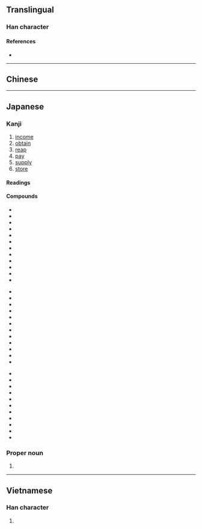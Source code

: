{{also|收}}
{{character info/new}}
==Translingual==
{{ja-forms|収|[[收]]|[[收]]}}

===Han character===
{{Han char|rn=29|rad=又|as=02|sn=4|four=|canj=VLE|ids=⿰丩又}}

====References====
* {{Han ref|kx=0165.210|dkj=03128|dj=0376.010|hdz=10393.030|uh=53CE|ud=21454}}

----

==Chinese==
{{zh-see|收|v}}

----

==Japanese==
{{ja-kanji forms|収|收}}

===Kanji===
{{ja-kanji|grade=6|rs=又02|kyu=收}}

# [[income]]
# [[obtain]]
# [[reap]]
# [[pay]]
# [[supply]]
# [[store]]

====Readings====
{{ja-readings
|goon=す
|kanon=しゅう
|kun=おさ-める, おさ-まる
|nanori=おさむ, のぶ, かず
}}

====Compounds====
{{der-top3|Compounds}}
* {{ja-r|収める|おさめる|[[dedicate]], make an [[offering]]}}
* {{ja-r|収まる|おさまる|be in one's place, be [[installed]]}}
* {{ja-r|収まり|おさまり|[[conclusion]], [[end]]}}
* {{ja-r|収益|しゅうえき|[[earnings]], [[proceeds]]}}
* {{ja-r|収穫|しゅうかく|[[harvest]], [[crop]]}}
* {{ja-r|収支|しゅうし|[[income]] and [[expenditure]]}}
* {{ja-r|収拾|しゅうしゅう|[[control]], [[settling]]}}
* {{ja-r|収集|しゅうしゅう|gathering up, [[collection]]}}
* {{ja-r|収縮|しゅうしゅく|[[deflation]], [[contraction]]}}
* {{ja-r|収得|しゅうとく|[[reception]], [[receiving]]}}
* {{ja-r|収入|しゅうにゅう|[[income]], [[receipts]]}}
* {{ja-r|収納|しゅうのう|[[crop]], [[harvest]]}}
{{der-mid3}}
* {{ja-r|収容|しゅうよう|[[accommodation]], [[seating]]}}
* {{ja-r|収用|しゅうよう|[[expropriation]], [[seizure]]}}
* {{ja-r|収量|しゅうりょう|[[yield]], size of harvest}}
* {{ja-r|収録|しゅうろく|[[compilation]], [[editing]]}}
* {{ja-r|収賄|しゅうわい|accepting [[bribes]], [[corruption]]}}
* {{ja-r|収容所|しゅうようしょ|[[home]], [[asylum]]}}
* {{ja-r|押収|おうしゅう|[[seizure]], [[confiscation]]}}
* {{ja-r|回収|かいしゅう|[[collection]], [[recovery]]}}
* {{ja-r|吸収|きゅうしゅう|[[absorption]], [[suction]]}}
* {{ja-r|月収|げっしゅう|[[monthly]] [[income]]}}
* {{ja-r|減収|げんしゅう|[[fall]], [[decrease]] in [[income]]}}
* {{ja-r|接収|せっしゅう|[[confiscation]]}}
{{der-mid3}}
* {{ja-r|税収|ぜいしゅう|[[tax]] [[yields]], [[revenue]]}}
* {{ja-r|増収|ぞうしゅう|[[increase]] in [[yield]]}}
* {{ja-r|徴収|ちょうしゅう|[[collection]], [[levy]]}}
* {{ja-r|撤収|てっしゅう|[[withdrawal]]}}
* {{ja-r|年収|ねんしゅう|[[annual]] [[income]]}}
* {{ja-r|買収|ばいしゅう|[[buying]], [[corruption]]}}
* {{ja-r|没収|ぼっしゅう|[[forfeiture]], [[seizure]]}}
* {{ja-r|領収|りょうしゅう|[[receipt]], [[voucher]]}}
* {{ja-r|領収書|りょうしゅうしょ|[[formal]] [[receipt]]}}
* {{ja-r|高収入|こうしゅうにゅう|[[high]] [[income]]}}
* {{ja-r|贈収賄|ぞうしゅうわい|[[bribery]], [[corruption]]}}
{{der-bottom}}

===Proper noun===
{{ja-pos|おさむ|proper}}

# {{given name|male|lang=ja|sort=おさむ}}

----

==Vietnamese==

===Han character===
{{vi-hantu|[[thu]]|rs=又02}}

# {{defn|lang=vi|sort=又02}}